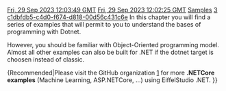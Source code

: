 [[Property:modification_date|Fri, 29 Sep 2023 12:03:49 GMT]]
[[Property:publication_date|Fri, 29 Sep 2023 12:02:25 GMT]]
[[Property:title|Samples]]
[[Property:weight|3]]
[[Property:uuid|c1dbfdb5-c4d0-f674-d818-00d56c431c6e]]
In this chapter you will find a series of examples that will permit to you to understand the bases of programming with Dotnet.

However, you should be familiar with Object-Oriented programming model. Almost all other examples can also be built for .NET if the dotnet target is choosen instead of classic.

{{Caution|Those examples were initially built for Eiffel .NET framework and may not work with .NETCore (net6.0, net7.0, ...) }}

{Recommended|Please visit the GitHub organization [https://github.com/EiffelNETCore] for more '''.NETCore examples''' (Machine Learning, ASP.NETCore, ...) using EiffelStudio .NET. }}


